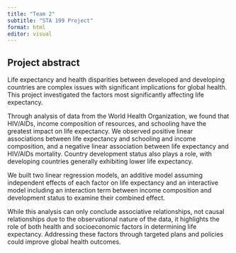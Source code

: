 ```yaml
---
title: "Team 2"
subtitle: "STA 199 Project"
format: html
editor: visual
---
```


## Project abstract

Life expectancy and health disparities between developed and developing countries are complex issues with significant implications for global health. This project investigated the factors most significantly affecting life expectancy.

Through analysis of data from the World Health Organization, we found that HIV/AIDs, income composition of resources, and schooling have the greatest impact on life expectancy. We observed positive linear associations between life expectancy and schooling and income composition, and a negative linear association between life expectancy and HIV/AIDs mortality. Country development status also plays a role, with developing countries generally exhibiting lower life expectancy.

We built two linear regression models, an additive model assuming independent effects of each factor on life expectancy and an interactive model including an interaction term between income composition and development status to examine their combined effect.

While this analysis can only conclude associative relationships, not causal relationships due to the observational nature of the data, it highlights the role of both health and socioeconomic factors in determining life expectancy. Addressing these factors through targeted plans and policies could improve global health outcomes.
